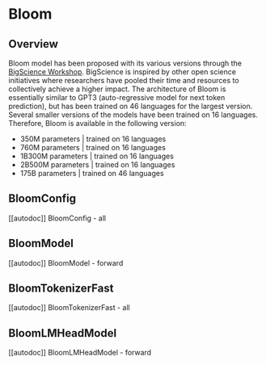 <!--Copyright 2022 The HuggingFace Team. All rights reserved.

Licensed under the Apache License, Version 2.0 (the "License"); you may not use this file except in compliance with
the License. You may obtain a copy of the License at

http://www.apache.org/licenses/LICENSE-2.0

Unless required by applicable law or agreed to in writing, software distributed under the License is distributed on
an "AS IS" BASIS, WITHOUT WARRANTIES OR CONDITIONS OF ANY KIND, either express or implied. See the License for the
specific language governing permissions and limitations under the License.
-->

# Bloom

## Overview

Bloom model has been proposed with its various versions through the [BigScience Workshop](https://bigscience.huggingface.co/). BigScience is inspired by other open science initiatives where researchers have pooled their time and resources to collectively achieve a higher impact.
The architecture of Bloom is essentially similar to GPT3 (auto-regressive model for next token prediction), but has been trained on 46 languages for the largest version.
Several smaller versions of the models have been trained on 16 languages. Therefore, Bloom is available in the following version:

- 350M parameters | trained on 16 languages
- 760M parameters | trained on 16 languages
- 1B300M parameters | trained on 16 languages
- 2B500M parameters | trained on 16 languages
- 175B parameters | trained on 46 languages 


## BloomConfig

[[autodoc]] BloomConfig
    - all

## BloomModel

[[autodoc]] BloomModel
    - forward

## BloomTokenizerFast

[[autodoc]] BloomTokenizerFast
    - all

## BloomLMHeadModel

[[autodoc]] BloomLMHeadModel
    - forward